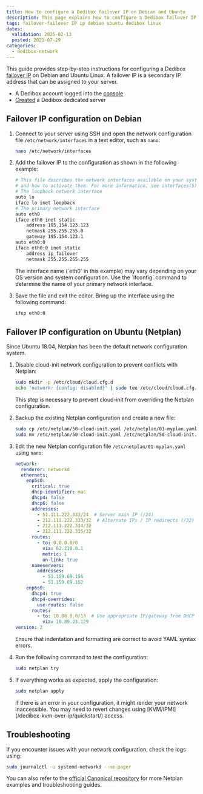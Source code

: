 ```yaml
---
title: How to configure a Dedibox failover IP on Debian and Ubuntu
description: This page explains how to configure a Dedibox failover IP on Debian or Ubuntu Linux.
tags: failover-failover IP ip debian ubuntu dedibox linux
dates:
  validation: 2025-02-13
  posted: 2021-07-29
categories:
  - dedibox-network
---
```




This guide provides step-by-step instructions for configuring a Dedibox [failover IP](/dedibox-ip-failover/concepts/#failover-ips) on Debian and Ubuntu Linux. A failover IP is a secondary IP address that can be assigned to your server.


<Requirements />

- A Dedibox account logged into the [console](https://console.online.net)
- [Created](/dedibox/how-to/order-a-server/) a Dedibox dedicated server


## Failover IP configuration on Debian

1. Connect to your server using SSH and open the network configuration file `/etc/network/interfaces` in a text editor, such as `nano`:
    ```bash
    nano /etc/network/interfaces
    ```
2. Add the failover IP to the configuration as shown in the following example:
    ```bash
    # This file describes the network interfaces available on your system
    # and how to activate them. For more information, see interfaces(5).
    # The loopback network interface
    auto lo
    iface lo inet loopback
    # The primary network interface
    auto eth0
    iface eth0 inet static
        address 195.154.123.123
        netmask 255.255.255.0
        gateway 195.154.123.1
    auto eth0:0
    iface eth0:0 inet static
        address ip_failover
        netmask 255.255.255.255
    ```
    <Message type="note">
      The interface name (`eth0` in this example) may vary depending on your OS version and system configuration. Use the `ifconfig` command to determine the name of your primary network interface.
    </Message>

3. Save the file and exit the editor. Bring up the interface using the following command:
    ```bash
    ifup eth0:0
    ```

## Failover IP configuration on Ubuntu (Netplan)

Since Ubuntu 18.04, Netplan has been the default network configuration system.

1. Disable cloud-init network configuration to prevent conflicts with Netplan:
    ```bash
    sudo mkdir -p /etc/cloud/cloud.cfg.d
    echo 'network: {config: disabled}' | sudo tee /etc/cloud/cloud.cfg.d/99-disable-network-config.cfg
    ```
    <Message type="important">
      This step is necessary to prevent cloud-init from overriding the Netplan configuration.
    </Message>

2. Backup the existing Netplan configuration and create a new file:
    ```bash
    sudo cp /etc/netplan/50-cloud-init.yaml /etc/netplan/01-myplan.yaml
    sudo mv /etc/netplan/50-cloud-init.yaml /etc/netplan/50-cloud-init.yaml-backup
    ```
4. Edit the new Netplan configuration file `/etc/netplan/01-myplan.yaml` using `nano`:
    ```yml
    network:
      renderer: networkd
      ethernets:
        enp5s0:
          critical: true
          dhcp-identifier: mac
          dhcp4: false
          dhcp6: false
          addresses:
            - 51.111.222.333/24  # Server main IP (/24)
            - 212.111.222.333/32  # Alternate IPs / IP redirects (/32)
            - 212.111.222.334/32
            - 212.111.222.335/32
          routes:
            - to: 0.0.0.0/0
              via: 62.210.0.1
              metric: 1
              on-link: true
          nameservers:
            addresses:
              - 51.159.69.156
              - 51.159.69.162
        enp6s0:
          dhcp4: true
          dhcp4-overrides:
            use-routes: false
          routes:
            - to: 10.88.0.0/13  # Use appropriate IP/gateway from DHCP
              via: 10.89.23.129
    version: 2
    ```
    <Message type="tip">
      Ensure that indentation and formatting are correct to avoid YAML syntax errors.
    </Message>

5. Run the following command to test the configuration:
    ```bash
    sudo netplan try
    ```
6. If everything works as expected, apply the configuration:
    ```bash
    sudo netplan apply
    ```
    <Message type="important">
      If there is an error in your configuration, it might render your network inaccessible. You may need to revert changes using [KVM/IPMI](/dedibox-kvm-over-ip/quickstart/) access.
    </Message>

## Troubleshooting

If you encounter issues with your network configuration, check the logs using:
```bash
sudo journalctl -u systemd-networkd --no-pager
```
You can also refer to the [official Canonical repository](https://github.com/canonical/netplan/tree/main/examples) for more Netplan examples and troubleshooting guides.
